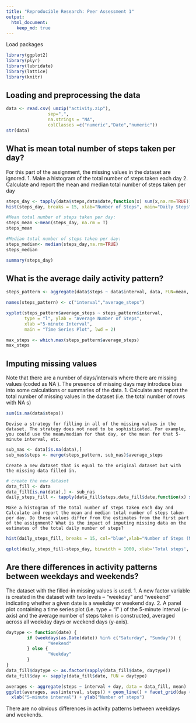 ```yaml
---
title: "Reproducible Research: Peer Assessment 1"
output: 
  html_document:
    keep_md: true
---
```


Load packages
```r
library(ggplot2)
library(plyr)
library(lubridate)
library(lattice)
library(knitr)
```

## Loading and preprocessing the data
```r
data <- read.csv( unzip("activity.zip"),
                sep=",",
                na.strings = "NA",
                colClasses =c("numeric","Date","numeric"))
str(data)
```

## What is mean total number of steps taken per day?
For this part of the assignment, the missing values in the dataset are ignored. 1. Make a histogram of the total number of steps taken each day 2. Calculate and report the mean and median total number of steps taken per day

```r
steps_day <- tapply(data$steps,data$date,function(x) sum(x,na.rm=TRUE))
hist(steps_day, breaks = 15, xlab="Number of Steps", main="Daily Steps")
```
```r
#Mean total number of steps taken per day:
steps_mean <-mean(steps_day, na.rm = T)
steps_mean
```

```r
#Median total number of steps taken per day:
steps_median<- median(steps_day,na.rm=TRUE)
steps_median
```

```r
summary(steps_day)
```
## What is the average daily activity pattern?

```r
steps_pattern <- aggregate(data$steps ~ data$interval, data, FUN=mean, na.rm=T)

names(steps_pattern) <- c("interval","average_steps")

xyplot(steps_pattern$average_steps ~ steps_pattern$interval, 
       type = "l", ylab = "Average Number of Steps", 
       xlab ="5-minute Interval",
       main = "Time Series Plot", lwd = 2)
```

```r
max_steps <- which.max(steps_pattern$average_steps)
max_steps
```



## Imputing missing values

Note that there are a number of days/intervals where there are missing values (coded as NA ). The presence of missing days may introduce bias into some calculations or summaries of the data. 1. Calculate and report the total number of missing values in the dataset (i.e. the total number of rows with NA s)
```r
sum(is.na(data$steps))
```

    Devise a strategy for filling in all of the missing values in the dataset. The strategy does not need to be sophisticated. For example, you could use the mean/median for that day, or the mean for that 5- minute interval, etc.

```r
sub_nas <- data[is.na(data),]
sub_nas$steps <- merge(steps_pattern, sub_nas)$average_steps
```

    Create a new dataset that is equal to the original dataset but with the missing data filled in.

```r
# create the new dataset 
data_fill <- data
data_fill[is.na(data),] <- sub_nas
daily_steps_fill <- tapply(data_fill$steps,data_fill$date,function(x) sum(x,na.rm=TRUE))
```

    Make a histogram of the total number of steps taken each day and Calculate and report the mean and median total number of steps taken per day. Do these values differ from the estimates from the first part of the assignment? What is the impact of imputing missing data on the estimates of the total daily number of steps?

```r
hist(daily_steps_fill, breaks = 15, col="blue",xlab="Number of Steps (Mean = NAs)", main="Daily Steps")

```

```r
qplot(daily_steps_fill-steps_day, binwidth = 1000, xlab='Total steps', ylab='Frequency')
```

## Are there differences in activity patterns between weekdays and weekends?

The dataset with the filled-in missing values is used. 1. A new factor variable is created in the dataset with two levels – “weekday” and “weekend” indicating whether a given date is a weekday or weekend day. 2. A panel plot containing a time series plot (i.e. type = “l” ) of the 5-minute interval (x-axis) and the average number of steps taken is constructed, averaged across all weekday days or weekend days (y-axis).

```r

daytype <- function(date) {
        if (weekdays(as.Date(date)) %in% c("Saturday", "Sunday")) {
                "Weekend"
        } else {
                "Weekday"
        }
}
data_fill$daytype <- as.factor(sapply(data_fill$date, daytype))
data_fill$day <- sapply(data_fill$date, FUN = daytype)

averages <- aggregate(steps ~ interval + day, data = data_fill, mean)
ggplot(averages, aes(interval, steps)) + geom_line() + facet_grid(day ~ .)+
  xlab("5-minute interval") + ylab("Number of steps")
```

There are no obvious differences in activity patterns between weekdays and weekends.

